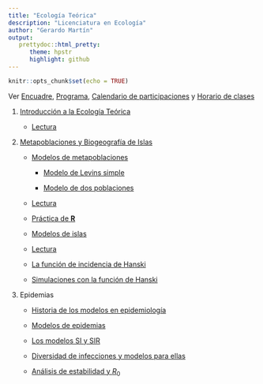 ```yaml
---
title: "Ecología Teórica"
description: "Licenciatura en Ecología"
author: "Gerardo Martín"
output:
   prettydoc::html_pretty:
      theme: hpstr
      highlight: github
---
```


```r
knitr::opts_chunk$set(echo = TRUE)
```

Ver [Encuadre](Encuadre.pdf), [Programa](Programa.pdf), [Calendario de participaciones](Calendario-EcoTeorica.xlsx) y [Horario de clases](Horario.pdf)
    
1. [Introducción a la Ecología Teórica](Historia.pdf)

    - [Lectura](Imagenes intro/May-Intro.pdf)

2. [Metapoblaciones y Biogeografía de Islas](Metapoblaciones.pdf)

    - [Modelos de metapoblaciones](Modelos-meta.pdf)
    
        - [Modelo de Levins simple](Levins-simple.R)
        
        - [Modelo de dos poblaciones](Levins-dos-pob.R)
    
    - [Lectura](Metapoblaciones/Stevens-Metap.pdf)
    
    - [Práctica de **R**](deSolve.pdf)
    
    - [Modelos de islas](Modelos-islas.pdf)
    
    - [Lectura](Biogeografia/Haefner-Biogeo.pdf)
    
    - [La función de incidencia de Hanski](Hanski.pdf)
    
    - [Simulaciones con la función de Hanski](Hanski-simulaciones.R)

3. Epidemias

    - [Historia de los modelos en epidemiología](Historia-modelos-epi.pdf)

    - [Modelos de epidemias](Modelos-epi.pdf)
    
    - [Los modelos SI y SIR](Modelos-SI-SIR.pdf)
    
    - [Diversidad de infecciones y modelos para ellas](Diversidad-enfermedades-infecciones.pdf)
    
    - [Análisis de estabilidad y $R_0$](Analisis-estabilidad.pdf)
    

